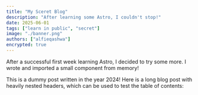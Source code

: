 ```yaml
---
title: "My Sceret Blog"
description: "After learning some Astro, I couldn't stop!"
date: 2025-06-01
tags: ["learn in public", "secret"]
image: "./banner.png"
authors: ["alfieqashwa"]
encrypted: true
---
```



After a successful first week learning Astro, I decided to try some more. I wrote and imported a small component from memory!

This is a dummy post written in the year 2024! Here is a long blog post with heavily nested headers, which can be used to test the table of contents:

<DecryptPost />
